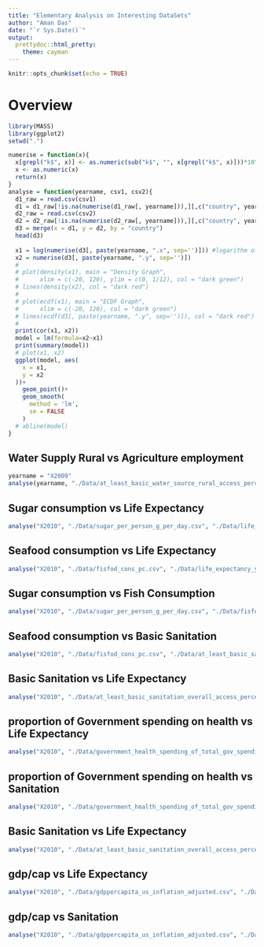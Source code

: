 ```yaml
---
title: "Elementary Analysis on Interesting DataSets"
author: "Aman Das"
date: "`r Sys.Date()`"
output:
  prettydoc::html_pretty:
    theme: cayman
---
```


```r
knitr::opts_chunk$set(echo = TRUE)
```
# Overview

```r
library(MASS)
library(ggplot2)
setwd(".")

numerise = function(x){
  x[grepl("k$", x)] <- as.numeric(sub("k$", "", x[grepl("k$", x)]))*10^3
  x <- as.numeric(x)
  return(x)
}
analyse = function(yearname, csv1, csv2){
  d1_raw = read.csv(csv1)
  d1 = d1_raw[!is.na(numerise(d1_raw[, yearname])),][,c("country", yearname)]
  d2_raw = read.csv(csv2)
  d2 = d2_raw[!is.na(numerise(d2_raw[, yearname])),][,c("country", yearname)]
  d3 = merge(x = d1, y = d2, by = "country")
  head(d3)
  
  x1 = log(numerise(d3[, paste(yearname, ".x", sep='')])) #logarithm of x1 (mainly for gdp per capita)
  x2 = numerise(d3[, paste(yearname, ".y", sep='')])
  # 
  # plot(density(x1), main = "Density Graph",
  #      xlim = c(-20, 120), ylim = c(0, 1/12), col = "dark green")
  # lines(density(x2), col = "dark red")
  # 
  # plot(ecdf(x1), main = "ECDF Graph",
  #      xlim = c(-20, 120), col = "dark green")
  # lines(ecdf(d3[, paste(yearname, ".y", sep='')]), col = "dark red")
  # 
  print(cor(x1, x2))
  model = lm(formula=x2~x1)
  print(summary(model))
  # plot(x1, x2)
  ggplot(model, aes(
    x = x1,
    y = x2
  ))+
    geom_point()+
    geom_smooth(
      method = 'lm',
      se = FALSE
    )
  # abline(model)
}

```

## Water Supply Rural vs Agriculture employment

```r
yearname = "X2009"
analyse(yearname, "./Data/at_least_basic_water_source_rural_access_percent.csv", "./Data/agriculture_workers_percent_of_employment.csv")
```

## Sugar consumption vs Life Expectancy
```r
analyse("X2010", "./Data/sugar_per_person_g_per_day.csv", "./Data/life_expectancy_years.csv")
```

## Seafood consumption vs Life Expectancy
```r
analyse("X2010", "./Data/fisfod_cons_pc.csv", "./Data/life_expectancy_years.csv")
```

## Sugar consumption vs Fish Consumption
```r
analyse("X2010", "./Data/sugar_per_person_g_per_day.csv", "./Data/fisfod_cons_pc.csv")
```

## Seafood consumption vs Basic Sanitation
```r
analyse("X2010", "./Data/fisfod_cons_pc.csv", "./Data/at_least_basic_sanitation_overall_access_percent.csv")
```

## Basic Sanitation vs Life Expectancy
```r
analyse("X2010", "./Data/at_least_basic_sanitation_overall_access_percent.csv", "./Data/life_expectancy_years.csv")
```

## proportion of Government spending on health vs Life Expectancy
```r

analyse("X2010", "./Data/government_health_spending_of_total_gov_spending_percent.csv", "./Data/life_expectancy_years.csv")
```

## proportion of Government spending on health vs Sanitation
```r

analyse("X2010", "./Data/government_health_spending_of_total_gov_spending_percent.csv", "./Data/at_least_basic_sanitation_overall_access_percent.csv")
```

## Basic Sanitation vs Life Expectancy
```r
analyse("X2010", "./Data/at_least_basic_sanitation_overall_access_percent.csv", "./Data/life_expectancy_years.csv")
```

## gdp/cap vs Life Expectancy
```r

analyse("X2010", "./Data/gdppercapita_us_inflation_adjusted.csv", "./Data/life_expectancy_years.csv")
```

## gdp/cap vs Sanitation
```r

analyse("X2010", "./Data/gdppercapita_us_inflation_adjusted.csv", "./Data/at_least_basic_sanitation_overall_access_percent.csv")
```